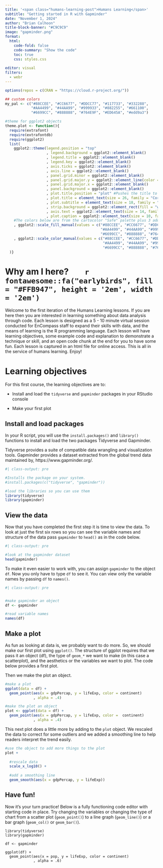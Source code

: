 ```yaml
---
title: '<span class="humans-learning-post">Humans Learning</span>'
subtitle: "Getting started in R with Gapminder"
date: "November 1, 2024"
author: "Brian Calhoon"
title-block-banner: "#C9C9C9"
image: "gapminder.png"
format: 
  html:
    code-fold: false
    code-summary: "Show the code"
    toc: true
    css: styles.css
    
editor: visual
filters: 
  - webr
---
```


```r

options(repos = c(CRAN = "https://cloud.r-project.org/"))

## custom colors
my_pal <- c("#88CCEE", "#CC6677", "#DDCC77", "#117733", "#332288",
            "#AA4499", "#44AA99", "#999933", "#882255", "#661100",
            "#6699CC", "#888888", "#764E9F", "#ED645A", "#edd9a3")

#theme for ggplot2 objects
theme.plot <- function(){
  require(extrafont)
  require(extrafontdb)
  require(ggplot2)
  list(  
    ggplot2::theme(legend.position = "top"
                   , legend.background = ggplot2::element_blank()
                   , legend.title = ggplot2::element_blank()
                   , legend.key = ggplot2::element_blank() 
                   , axis.ticks = ggplot2::element_blank()
                   , axis.line = ggplot2::element_blank()
                   , panel.grid.minor = ggplot2::element_blank()
                   , panel.grid.major.y = ggplot2::element_line(color = "#CFCDC9") 
                   , panel.grid.major.x = ggplot2::element_blank()
                   , panel.background = ggplot2::element_blank()
                   , plot.title.position = "plot" #Pushes the title to the very left of the plot window
                   , plot.title = element_text(size = 26, family = "Corbel", color = "#000000")
                   , plot.subtitle = element_text(size = 18, family = "Corbel", color = "#A9A9A9")
                   , strip.background = ggplot2::element_rect(fill = "white") 
                   , axis.text = ggplot2::element_text(size = 14, family = "Corbel", hjust = 0, color = "#000000")
                   , plot.caption = ggplot2::element_text(size = 10, family = "Corbel", color = "#000000"))
    #The colors below are from the cartocolor "Safe" palette plus 3 additional colors pulled from cartocolor.
    , ggplot2::scale_fill_manual(values = c("#88CCEE", "#CC6677", "#DDCC77", "#117733", "#332288",
                                            "#AA4499", "#44AA99", "#999933", "#882255", "#661100",
                                            "#6699CC", "#888888", "#764E9F", "#ED645A", "#edd9a3"))
    , ggplot2::scale_color_manual(values = c("#88CCEE", "#CC6677", "#DDCC77", "#117733", "#332288",
                                             "#AA4499", "#44AA99", "#999933", "#882255", "#661100",
                                             "#6699CC", "#888888", "#764E9F", "#ED645A", "#edd9a3"))
  )}

```

# Why am I here?        `r fontawesome::fa("earlybirds", fill = "#FFB947", height = '2em', width = '2em')`

:::: box
::: box-header
Welcome to the first iteration of the Humans Learning lessons. If you are here then you are interested in learning something about data analysis through code. Each lesson is designed as a 5 - 10 minute virtual session conducted for EnCompass staff to expand their skills with data, and the means of learning is the R programming language. Each lesson will have learning objectives, some example code and explanation to demonstrate a technique or skill, and an open code chunk at the end for you to have some fun. Each lesson is captured in an html file for online access. This is all in the service of humans learning. Enjoy!
:::
::::

# Learning objectives

For this first course, the learning objectives are to:

-   Install and load the `tidyverse` and `gapminder` packages in your RStudio console

-   Make your first plot

## Install and load packages

In your R script, you will use the `install.packages()` and `library()` functions to install and load the two packages Tidyverse and Gapminder.

Tidyverse provides a suite of compatible data wrangling and visualization tools. Gapminder provides a dataset extracted from the global trend data maintained by, https://www.gapminder.org/.

```r
#| class-output: pre

#Installs the package on your system.
#install.packages(c("tidyverse", "gapminder"))

#load the libraries so you can use them
library(tidyverse)
library(gapminder)


```

## View the data

Now that you have completed the first step it is time to view the data. To look at just the first six rows so you can see the variable names and structure of the data pass `gapminder` to `head()` as in the code below.

```r
#| class-output: pre

#look at the gapminder dataset
head(gapminder)

```

To make it even easier to work with, you can assign `gapminder` to the object `df`. Now you only have to type `df` to see it. You can view only the variable names by passing `df` to `names()`.

```r
#| class-output: pre


#make gapminder an object
df <- gapminder

#read variable names
names(df)

```

## Make a plot

As fun as looking at data is, we probably want to do more. So, we should make our first plot using `ggplot()`. The structure of ggplot requires that we pass it an object (df), the type of `geom_*` we want to make (in this case a scatterplot), and the aesthetics or the variables we want to plot. The code below provides a first plot.

Then we make the plot an object.

```r

#make a plot
ggplot(data = df) +
  geom_point(aes(x = gdpPercap, y = lifeExp, color = continent)
             , alpha = .4) 

#make the plot an object
plot <- ggplot(data = df) +
  geom_point(aes(x = gdpPercap, y = lifeExp, color =  continent)
             , alpha = .4) 
```

This next plot does a little more by adding to the `plot` object. We rescaled the data to correct for some outliers and we added a smoothing line to help readers interpret the trend easily.

```r

#use the object to add more things to the plot
plot +  
  
  #rescale data
  scale_x_log10() + 
  
  #add a smoothing line
  geom_smooth(aes(x = gdpPercap, y = lifeExp))

```

## Have fun!

Now it's your turn practice! Below is a fully functioning code editor with starting code in place. Try changing the variables or changing the type of chart from a scatter plot (`geom_point()`) to a line graph (`geom_line()`) or a bar graph (`geom_col()` or `geom_bar()`).

```webr-r

library(tidyverse)
library(gapminder)

df <- gapminder

ggplot(df) +
  geom_point(aes(x = pop, y = lifeExp, color = continent)
             , alpha = .6)


```
